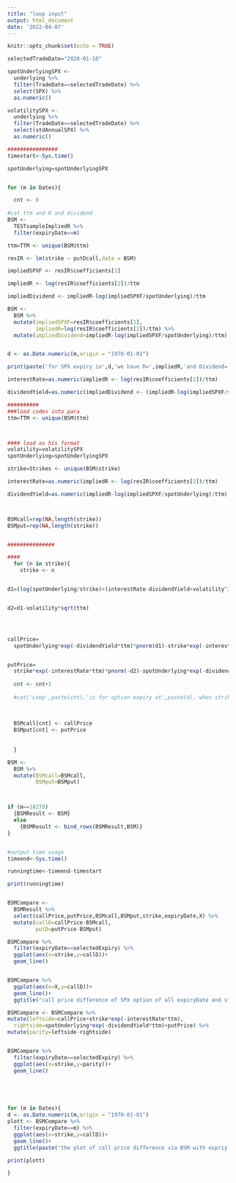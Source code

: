 ```yaml
---
title: "loop input"
output: html_document
date: '2022-04-07'
---
```


```r
knitr::opts_chunk$set(echo = TRUE)
```

```r
selectedTradeDate="2020-01-10"

spotUnderlyingSPX <- 
  underlying %>% 
  filter(TradeDate==selectedTradeDate) %>% 
  select(SPX) %>% 
  as.numeric()

volatilitySPX <- 
  underlying %>% 
  filter(TradeDate==selectedTradeDate) %>% 
  select(stdAnnualSPX) %>% 
  as.numeric()
```

```r
################
timestart<-Sys.time()

spotUnderlying=spotUnderlyingSPX


for (m in Dates){

  cnt <- 0
  
#cal ttm and R and dividend
BSM <- 
  TESTsampleImpliedR %>% 
  filter(expiryDate==m)

ttm=TTM <- unique(BSM$ttm)

resIR <- lm(strike ~ putDcall,data = BSM)

impliedSPXF <- resIR$coefficients[1]

impliedR <- log(resIR$coefficients[2])/ttm

impliedDividend <- impliedR-log(impliedSPXF/spotUnderlying)/ttm

BSM <- 
  BSM %>% 
  mutate(impliedSPXF=resIR$coefficients[1],
         impliedR=log(resIR$coefficients[2])/ttm) %>% 
  mutate(impliedDividend=impliedR-log(impliedSPXF/spotUnderlying)/ttm) 


d <- as.Date.numeric(m,origin = "1970-01-01")

print(paste('for SPX expiry in',d,'we have R=',impliedR,'and Dividend=  ',impliedDividend))

interestRate=as.numeric(impliedR <- log(resIR$coefficients[2])/ttm) 

dividendYield=as.numeric(impliedDividend <- (impliedR-log(impliedSPXF/spotUnderlying)/ttm))

##########
###load codes into para
ttm=TTM <- unique(BSM$ttm)



#### load as his format
volatility=volatilitySPX 
spotUnderlying=spotUnderlyingSPX

strike=Strikes <- unique(BSM$strike)

interestRate=as.numeric(impliedR <- log(resIR$coefficients[2])/ttm) 

dividendYield=as.numeric(impliedR-log(impliedSPXF/spotUnderlying)/ttm)



BSMcall=rep(NA,length(strike))
BSMput=rep(NA,length(strike))


###############

####
  for (n in strike){
    strike <- n


d1=(log(spotUnderlying/strike)+(interestRate-dividendYield+volatility^2/2))*ttm/(volatility*sqrt(ttm))


d2=d1-volatility*sqrt(ttm)




callPrice=
  spotUnderlying*exp(-dividendYield*ttm)*pnorm(d1)-strike*exp(-interestRate*ttm)*pnorm(d2)


putPrice=
  strike*exp(-interestRate*ttm)*pnorm(-d2)-spotUnderlying*exp(-dividendYield*ttm)*pnorm(-d1)
  
  cnt <- cnt+1
  
  #cat('Loop',paste(cnt),'is for option expiry at',paste(d),'when strike is',n,"Option price is: ",optionTemp,'\n')
  
  
  
  BSMcall[cnt] <- callPrice
  BSMput[cnt] <- putPrice
  
  
  }

BSM <- 
  BSM %>% 
  mutate(BSMcall=BSMcall,
         BSMput=BSMput)



if (m==18278)
  {BSMResult <- BSM}
  else
    {BSMResult <- bind_rows(BSMResult,BSM)}
}


#output time usage
timeend<-Sys.time()

runningtime<-timeend-timestart

print(runningtime)



```

```r
BSMCompare <- 
  BSMResult %>%
  select(callPrice,putPrice,BSMcall,BSMput,strike,expiryDate,X) %>% 
  mutate(callD=callPrice-BSMcall,
         putD=putPrice-BSMput)

BSMCompare %>% 
  filter(expiryDate==selectedExpiry) %>%
  ggplot(aes(x=strike,y=callD))+
  geom_line()


BSMCompare %>% 
  ggplot(aes(x=X,y=callD))+
  geom_line()+
  ggtitle("call price difference of SPX option of all expiryDate and strike")


```

```r
BSMCompare <- BSMCompare %>% 
mutate(leftside=callPrice+strike*exp(-interestRate*ttm),
  rightside=spotUnderlying*exp(-dividendYield*ttm)+putPrice) %>% 
mutate(parity=leftside-rightside)


BSMCompare %>% 
  filter(expiryDate==selectedExpiry) %>% 
  ggplot(aes(x=strike,y=parity))+
  geom_line()



  
```


```r

for (m in Dates){
d <- as.Date.numeric(m,origin = "1970-01-01")
plott <- BSMCompare %>% 
  filter(expiryDate==m) %>%
  ggplot(aes(x=strike,y=callD))+
  geom_line()+
  ggtitle(paste('the plot of call price difference via BSM with expriy date',d))

print(plott)

}

```


